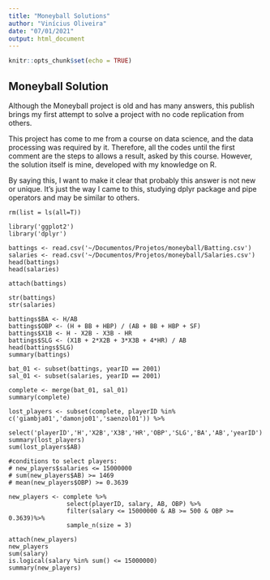 ```yaml
---
title: "Moneyball Solutions"
author: "Vinícius Oliveira"
date: "07/01/2021"
output: html_document
---
```


```r
knitr::opts_chunk$set(echo = TRUE)
```

## Moneyball Solution

Although the Moneyball project is old and has many answers, this publish brings my first attempt to solve a project with no code replication from others. 

This project has come to me from a course on data science, and the data processing was required by it. Therefore, all the codes until the first comment are the steps to allows a result, asked by this course. However, the solution itself is mine, developed with my knowledge on R. 

By saying this, I want to make it clear that probably this answer is not new or unique. It's just the way I came to this, studying dplyr package and pipe operators and may be similar to others.

```Moneyball
rm(list = ls(all=T))

library('ggplot2')
library('dplyr')

battings <- read.csv('~/Documentos/Projetos/moneyball/Batting.csv')
salaries <- read.csv('~/Documentos/Projetos/moneyball/Salaries.csv')
head(battings)
head(salaries)

attach(battings)

str(battings)
str(salaries)

battings$BA <- H/AB
battings$OBP <- (H + BB + HBP) / (AB + BB + HBP + SF)
battings$X1B <- H - X2B - X3B - HR
battings$SLG <- (X1B + 2*X2B + 3*X3B + 4*HR) / AB
head(battings$SLG)
summary(battings)

bat_01 <- subset(battings, yearID == 2001)
sal_01 <- subset(salaries, yearID == 2001)

complete <- merge(bat_01, sal_01)
summary(complete)

lost_players <- subset(complete, playerID %in% c('giambja01','damonjo01','saenzol01')) %>%
                select('playerID','H','X2B','X3B','HR','OBP','SLG','BA','AB','yearID')
summary(lost_players)
sum(lost_players$AB)

#conditions to select players:
# new_players$salaries <= 15000000
# sum(new_players$AB) >= 1469
# mean(new_players$OBP) >= 0.3639

new_players <- complete %>%
                select(playerID, salary, AB, OBP) %>%
                filter(salary <= 15000000 & AB >= 500 & OBP >= 0.3639)%>%
                sample_n(size = 3)

attach(new_players)
new_players
sum(salary)
is.logical(salary %in% sum() <= 15000000)
summary(new_players)
```
